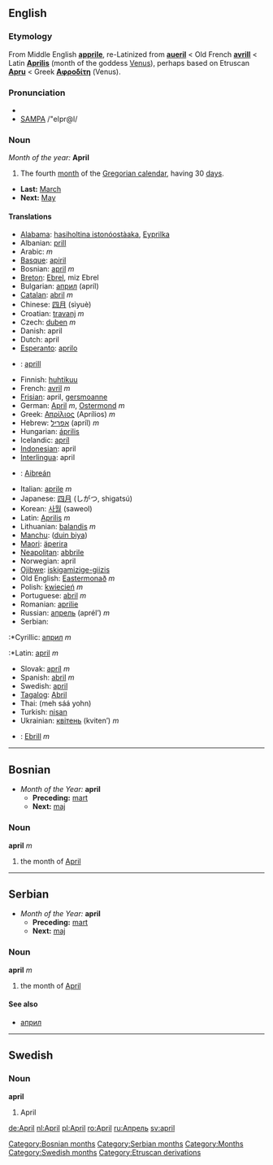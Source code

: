 ==English==
===Etymology===
From Middle English '''[[apprile]]''', re-Latinized from '''[[aueril]]''' < Old French '''[[avrill]]''' < Latin '''[[Aprilis]]''' (month of the goddess [[Venus]]), perhaps based on Etruscan '''[[Apru]]''' < Greek '''[[Αφροδίτη]]''' (Venus).

===Pronunciation===
*{{IPA|/ˈeɪprəl/, /ˈeɪprɪl/}}
*[[w:SAMPA|SAMPA]] /"eIpr@l/

===Noun===
''Month of the year:'' '''April'''
#The fourth [[month]] of the [[Gregorian calendar]], having 30 [[day]]s.
*'''Last:''' [[March]]
*'''Next:''' [[May]]

====Translations====
{{top}}
*[[Alabama]]: [[hasiholtina istonóostàaka]], [[Eyprilka]]
*Albanian: [[prill]]
*Arabic: {{ARchar|[[ابريل|أبْرِيل]]}} {{IPAchar|(’abríːl)}} ''m''
*[[Basque]]: [[apiril]]
*Bosnian: [[april#Bosnian|april]] ''m''
*[[Breton]]: [[Ebrel]], miz Ebrel
*Bulgarian: [[април]] (apríl)
*[[Catalan]]: [[abril]] ''m''
*Chinese: [[四月]] (sìyuè)
*Croatian: [[travanj]] ''m''
*Czech: [[duben]] ''m''
*Danish: april
*Dutch: april
*[[Esperanto]]: [[aprilo]]
*{{et}}: [[aprill]]
*Finnish: [[huhtikuu]]
*French: [[avril]] ''m''
*[[Frisian]]: april, [[gersmoanne]]
*German: [[April#German|April]] ''m'', [[Ostermond]] ''m''
*Greek: [[Απρίλιος]] (Aprílios) ''m''
*Hebrew: [[אפריל]] (apríl) ''m''
*Hungarian: [[április]]
*Icelandic: [[apríl]]
*[[Indonesian]]: april
*[[Interlingua]]: april
{{mid}}
*{{ga}}: [[Aibreán]]
*Italian: [[aprile]] ''m''
*Japanese: [[四月]] (しがつ, shigatsú)
*Korean: [[사월]] (saweol)
*Latin: [[Aprilis]] ''m''
*Lithuanian: [[balandis]] ''m''
*[[Manchu]]: ([[duin biya]])
*[[Maori]]: [[äperira]]
*[[Neapolitan]]: [[abbrile]]
*Norwegian: april
*[[Ojibwe]]: [[iskigamizige-giizis]]
*Old English: [[Eastermonað]] ''m''
*Polish: [[kwiecień]] ''m''
*Portuguese: [[abril]] ''m''
*Romanian: [[aprilie]]
*Russian: [[апрель]] (aprél’) ''m''
*Serbian:
:*Cyrillic: [[април]] ''m''
:*Latin: [[april#Serbian|april]] ''m''
*Slovak: [[apríl]] ''m''
*Spanish: [[abril]] ''m''
*Swedish: [[april#Swedish|april]]
*[[Tagalog]]: [[Abril]]
*Thai: {{THchar|[[เมษายน]]}} (meh sáá yohn)
*Turkish: [[nisan]]
*Ukrainian: [[квітень]] (kviten’) ''m''
*{{cy}}: [[Ebrill]] ''m''
{{bottom}}


----

==Bosnian==
*''Month of the Year:'' '''april'''
**'''Preceding:''' [[mart]]
**'''Next:''' [[maj]]
===Noun===
'''april''' ''m''
#the month of [[April]]
[[Category:Bosnian months]]


----

==Serbian==
*''Month of the Year:'' '''april'''
**'''Preceding:''' [[mart]]
**'''Next:''' [[maj]]
===Noun===
'''april''' ''m''
#the month of [[April]]
====See also====
*[[април]]
[[Category:Serbian months]]


----

==Swedish==
===Noun===
'''april'''

#April

[[de:April]]
[[nl:April]]
[[pl:April]]
[[ro:April]]
[[ru:Апрель]]
[[sv:april]]

[[Category:Months]]
[[Category:Swedish months]]
[[Category:Etruscan derivations]]